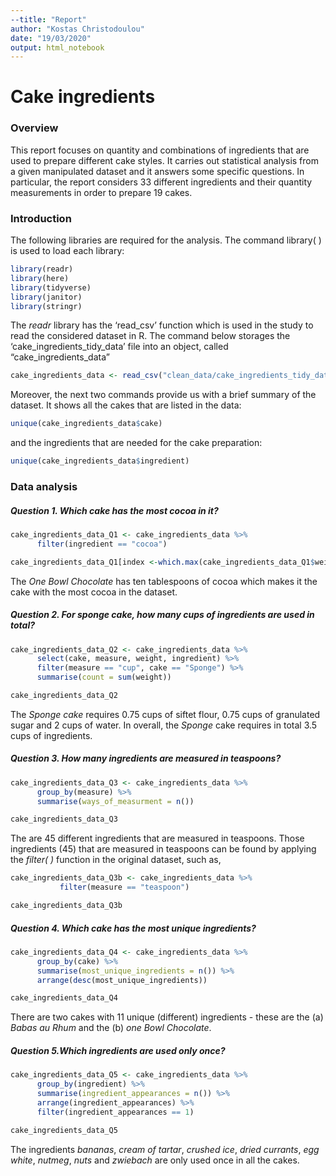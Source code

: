 ```yaml
---
--title: "Report"
author: "Kostas Christodoulou"
date: "19/03/2020"
output: html_notebook
---
```


# **Cake ingredients**
### **Overview**

This report focuses on quantity and combinations of ingredients that are used to prepare different cake styles. It carries out statistical analysis from a given manipulated dataset and it answers some specific questions. In particular, the report considers 33 different ingredients and their quantity measurements in order to prepare 19 cakes. 

### **Introduction **


The following libraries are required for the analysis. The command library( ) is used to load each library:
```r
library(readr)
library(here)
library(tidyverse)
library(janitor)
library(stringr)
```

The *readr* library has the 'read_csv' function which is used in the study to read the considered dataset in R. The command below storages the 'cake_ingredients_tidy_data' file into an object, called "cake_ingredients_data"
```r
cake_ingredients_data <- read_csv("clean_data/cake_ingredients_tidy_data.csv")
```

Moreover, the next two commands provide us with a brief summary of the dataset. It shows all the cakes that are listed in the data:
```r
unique(cake_ingredients_data$cake)
```

and the ingredients that are needed for the cake preparation:
```r
unique(cake_ingredients_data$ingredient)
```


### **Data analysis**



##### *Question 1. Which cake has the most cocoa in it?*
```r
cake_ingredients_data_Q1 <- cake_ingredients_data %>% 
      filter(ingredient == "cocoa") 

cake_ingredients_data_Q1[index <-which.max(cake_ingredients_data_Q1$weight), ]
```
The *One Bowl Chocolate* has ten tablespoons of cocoa which makes it the cake with the most cocoa in the dataset.

##### *Question 2. For sponge cake, how many cups of ingredients are used in total?*
```r
cake_ingredients_data_Q2 <- cake_ingredients_data %>% 
      select(cake, measure, weight, ingredient) %>% 
      filter(measure == "cup", cake == "Sponge") %>%
      summarise(count = sum(weight))

cake_ingredients_data_Q2
```

The *Sponge cake* requires 0.75 cups of siftet flour, 0.75 cups of granulated sugar and 2 cups of water. In overall, the *Sponge* cake requires in total 3.5 cups of ingredients.  

##### *Question 3. How many ingredients are measured in teaspoons?*
```r
cake_ingredients_data_Q3 <- cake_ingredients_data %>% 
      group_by(measure) %>% 
      summarise(ways_of_measurment = n())

cake_ingredients_data_Q3
```
The are 45 different ingredients that are measured in teaspoons. Those ingredients (45) that 
are measured in teaspoons can be found by applying the *filter( )* function in the original dataset, such as,
```r

cake_ingredients_data_Q3b <- cake_ingredients_data %>%
           filter(measure == "teaspoon")

cake_ingredients_data_Q3b
```


##### *Question 4. Which cake has the most unique ingredients?*

```r
cake_ingredients_data_Q4 <- cake_ingredients_data %>% 
      group_by(cake) %>% 
      summarise(most_unique_ingredients = n()) %>% 
      arrange(desc(most_unique_ingredients))

cake_ingredients_data_Q4
```
There are two cakes with 11 unique (different) ingredients - these are the
(a) *Babas au Rhum* and the 
(b) *one Bowl Chocolate*.

##### *Question 5.Which ingredients are used only once?*
```r

cake_ingredients_data_Q5 <- cake_ingredients_data %>% 
      group_by(ingredient) %>% 
      summarise(ingredient_appearances = n()) %>%
      arrange(ingredient_appearances) %>% 
      filter(ingredient_appearances == 1)

cake_ingredients_data_Q5

```
The ingredients *bananas*, *cream of tartar*, *crushed ice*, *dried currants*, *egg white*, *nutmeg*, *nuts* and *zwiebach* are only used once in all the cakes.

